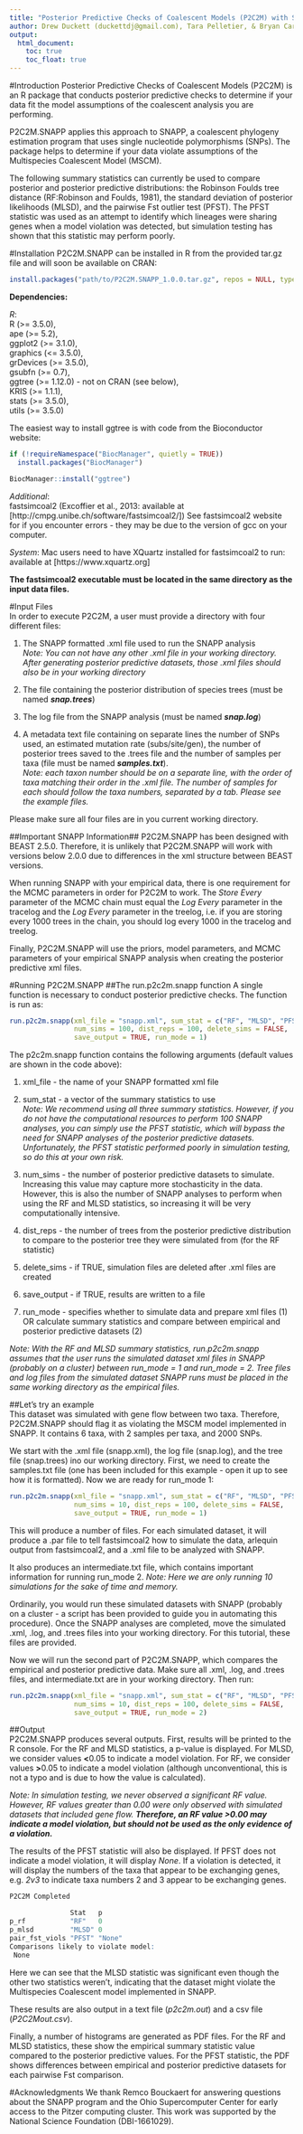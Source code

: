 ---
title: "Posterior Predictive Checks of Coalescent Models (P2C2M) with SNAPP"
author: Drew Duckett (duckettdj@gmail.com), Tara Pelletier, & Bryan Carstens
output: 
  html_document:
    toc: true
    toc_float: true
---


#Introduction
Posterior Predictive Checks of Coalescent Models (P2C2M) is an R package that conducts posterior predictive checks to determine if your data fit the model assumptions of the coalescent analysis you are performing. 

P2C2M.SNAPP applies this approach to SNAPP, a coalescent phylogeny estimation program that uses single nucleotide polymorphisms (SNPs). The package helps to determine if your data violate assumptions of the Multispecies Coalescent Model (MSCM). 

The following summary statistics can currently be used to compare posterior and posterior predictive distributions: the Robinson Foulds tree distance (RF:Robinson and Foulds, 1981), the standard deviation of posterior likelihoods (MLSD), and the pairwise Fst outlier test (PFST). The PFST statistic was used as an attempt to identify which lineages were sharing genes when a model violation was detected, but simulation testing has shown that this statistic may perform poorly.

#Installation
P2C2M.SNAPP can be installed in R from the provided tar.gz file and will soon be available on CRAN:
```{r eval = FALSE}
install.packages("path/to/P2C2M.SNAPP_1.0.0.tar.gz", repos = NULL, type = "source")
```

**Dependencies:**  

*R*:  
R (>= 3.5.0),  
ape (>= 5.2),  
ggplot2 (>= 3.1.0),  
graphics (<= 3.5.0),  
grDevices (>= 3.5.0),  
gsubfn (>= 0.7),  
ggtree (>= 1.12.0) - not on CRAN (see below),  
KRIS (>= 1.1.1),  
stats (>= 3.5.0),  
utils (>= 3.5.0)  

The easiest way to install ggtree is with code from the Bioconductor website:
```{r eval = FALSE}
if (!requireNamespace("BiocManager", quietly = TRUE))
  install.packages("BiocManager")

BiocManager::install("ggtree")
```

*Additional*:  
fastsimcoal2 (Excoffier et al., 2013: available at [http://cmpg.unibe.ch/software/fastsimcoal2/])
See fastsimcoal2 website for if you encounter errors - they may be due to the version of gcc on your computer.

*System*:
Mac users need to have XQuartz installed for fastsimcoal2 to run: available at [https://www.xquartz.org]


**The fastsimcoal2 executable must be located in the same directory as the input data files.**


#Input Files  
In order to execute P2C2M, a user must provide a directory with four different files: 

1. The SNAPP formatted .xml file used to run the SNAPP analysis  
*Note: You can not have any other .xml file in your working directory. After generating posterior predictive datasets, those .xml files should also be in your working directory*

2. The file containing the posterior distribution of species trees (must be named ***snap.trees***) 

3. The log file from the SNAPP analysis (must be named ***snap.log***)

4. A metadata text file containing on separate lines the number of SNPs used, an estimated mutation rate (subs/site/gen), the number of posterior trees saved to the .trees file and the number of samples per taxa (file must be named ***samples.txt***).  
*Note: each taxon number should be on a separate line, with the order of taxa matching their order in the .xml file. The number of samples for each should follow the taxa numbers, separated by a tab. Please see the example files.*
  
Please make sure all four files are in you current working directory.

##Important SNAPP Information##
P2C2M.SNAPP has been designed with BEAST 2.5.0. Therefore, it is unlikely that P2C2M.SNAPP will work with versions below 2.0.0 due to differences in the xml structure between BEAST versions.

When running SNAPP with your empirical data, there is one requirement for the MCMC parameters in order for P2C2M to work. The *Store Every* parameter of the MCMC chain must equal the *Log Every* parameter in the tracelog and the *Log Every* parameter in the treelog, i.e. if you are storing every 1000 trees in the chain, you should log every 1000 in the tracelog and treelog.

Finally, P2C2M.SNAPP will use the priors, model parameters, and MCMC parameters of your empirical SNAPP analysis when creating the posterior predictive xml files.  

#Running P2C2M.SNAPP
##The run.p2c2m.snapp function
A single function is necessary to conduct posterior predictive checks. The function is run as:  
```{r eval = FALSE}
run.p2c2m.snapp(xml_file = "snapp.xml", sum_stat = c("RF", "MLSD", "PFST"), 
                num_sims = 100, dist_reps = 100, delete_sims = FALSE, 
                save_output = TRUE, run_mode = 1)
```  

The p2c2m.snapp function contains the following arguments (default values are shown in the code above):

1. xml_file - the name of your SNAPP formatted xml file 

2. sum_stat - a vector of the summary statistics to use   
*Note: We recommend using all three summary statistics. However, if you do not have the computational resources to perform 100 SNAPP analyses, you can simply use the PFST statistic, which will bypass the need for SNAPP analyses of the posterior predictive datasets. Unfortunately, the PFST         statistic performed poorly in simulation testing, so do this at your own risk.* 

3. num_sims - the number of posterior predictive datasets to simulate. Increasing this value may capture more stochasticity in the data. However, this is also the number of SNAPP analyses to perform when using the RF and MLSD statistics, so increasing it will be very computationally intensive. 

4. dist_reps - the number of trees from the posterior predictive distribution to compare to the posterior tree they were simulated from (for the RF statistic)

5. delete_sims - if TRUE, simulation files are deleted after .xml files are created

6. save_output - if TRUE, results are written to a file

7. run_mode - specifies whether to simulate data and prepare xml files (1) OR calculate summary statistics and compare between empirical and posterior predictive datasets (2)    

*Note: With the RF and MLSD summary statistics, run.p2c2m.snapp assumes that the user runs the simulated dataset xml files in SNAPP (probably on a cluster) between run_mode = 1 and run_mode = 2. Tree files and log files from the simulated dataset SNAPP runs must be placed in the same working directory as the empirical files.*  

##Let's try an example  
This dataset was simulated with gene flow between two taxa. Therefore, P2C2M.SNAPP should flag it as violating the MSCM model implemented in SNAPP. It contains 6 taxa, with 2 samples per taxa, and 2000 SNPs. 

We start with the .xml file (snapp.xml), the log file (snap.log), and the tree file (snap.trees) ino our working directory. First, we need to create the samples.txt file (one has been included for this example - open it up to see how it is formatted). Now we are ready for run_mode 1:  

```{r eval = FALSE}
run.p2c2m.snapp(xml_file = "snapp.xml", sum_stat = c("RF", "MLSD", "PFST"), 
                num_sims = 10, dist_reps = 100, delete_sims = FALSE, 
                save_output = TRUE, run_mode = 1)
```  

This will produce a number of files. For each simulated dataset, it will produce a .par file to tell fastsimcoal2 how to simulate the data, arlequin output from fastsimcoal2, and a .xml file to be analyzed with SNAPP. 

It also produces an intermediate.txt file, which contains important information for running run_mode 2. *Note: Here we are only running 10 simulations for the sake of time and memory.*  

Ordinarily, you would run these simulated datasets with SNAPP (probably on a cluster - a script has been provided to guide you in automating this procedure). Once the SNAPP analyses are completed, move the simulated .xml, .log, and .trees files into your working directory. For this tutorial, these files are provided.  

Now we will run the second part of P2C2M.SNAPP, which compares the empirical and posterior predictive data. Make sure all .xml, .log, and .trees files, and intermediate.txt are in your working directory. Then run:  

```{r eval = FALSE}
run.p2c2m.snapp(xml_file = "snapp.xml", sum_stat = c("RF", "MLSD", "PFST"), 
                num_sims = 10, dist_reps = 100, delete_sims = FALSE, 
                save_output = TRUE, run_mode = 2)
```  

##Output  
P2C2M.SNAPP produces several outputs. First, results will be printed to the R console. For the RF and MLSD statistics, a p-value is displayed. For MLSD, we consider values **<**0.05 to indicate a model violation. For RF, we consider values **>**0.05 to indicate a model violation (although unconventional, this is not a typo and is due to how the value is calculated). 

*Note: In simulation testing, we never observed a significant RF value. However, RF values greater than 0.00 were only observed with simulated datasets that included gene flow. __Therefore, an RF value >0.00 may indicate a model violation, but should not be used as the only evidence of a violation.__* 

The results of the PFST statistic will also be displayed. If PFST does not indicate a model violation, it will display *None*. If a violation is detected, it will display the numbers of the taxa that appear to be exchanging genes, e.g. *2v3* to indicate taxa numbers 2 and 3 appear to be exchanging genes.  

```{r eval = FALSE}
P2C2M Completed

               Stat   p     
p_rf           "RF"   0     
p_mlsd         "MLSD" 0     
pair_fst_viols "PFST" "None"
Comparisons likely to violate model:
 None

```

Here we can see that the MLSD statistic was significant even though the other two statistics weren't, indicating that the dataset might violate the Multispecies Coalescent model implemented in SNAPP. 

These results are also output in a text file (*p2c2m.out*) and a csv file (*P2C2Mout.csv*). 

Finally, a number of histograms are generated as PDF files. For the RF and MLSD statistics, these show the empirical summary statistic value compared to the posterior predictive values. For the PFST statistic, the PDF shows differences between empirical and posterior predictive datasets for each pairwise Fst comparison.

#Acknowledgments
We thank Remco Bouckaert for answering questions about the SNAPP program and the Ohio Supercomputer Center for early access to the Pitzer computing cluster. This work was supported by the National Science Foundation (DBI-1661029).
